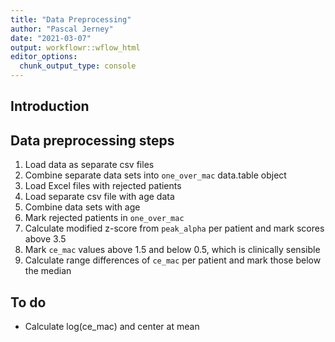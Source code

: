 ```yaml
---
title: "Data Preprocessing"
author: "Pascal Jerney"
date: "2021-03-07"
output: workflowr::wflow_html
editor_options:
  chunk_output_type: console
---
```


## Introduction

## Data preprocessing steps

1. Load data as separate csv files
2. Combine separate data sets into `one_over_mac` data.table object
3. Load Excel files with rejected patients
4. Load separate csv file with age data
5. Combine data sets with age
6. Mark rejected patients in `one_over_mac`
7. Calculate modified z-score from `peak_alpha` per patient and mark scores above 3.5
8. Mark `ce_mac` values above 1.5 and below 0.5, which is clinically sensible
9. Calculate range differences of `ce_mac` per patient and mark those below the median

## To do

* Calculate log(ce_mac) and center at mean
